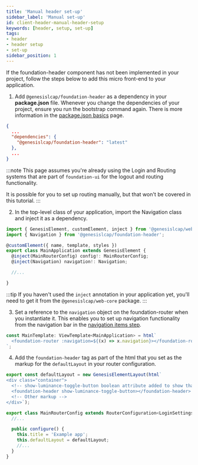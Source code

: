 ```yaml
---
title: 'Manual header set-up'
sidebar_label: 'Manual set-up'
id: client-header-manual-header-setup
keywords: [header, setup, set-up]
tags:
- header
- header setup
- set-up
sidebar_position: 1
---
```


If the foundation-header component has not been implemented in your project, follow the steps below to add this micro front-end to your application.

1. Add `@genesislcap/foundation-header` as a dependency in your **package.json** file. Whenever you change the dependencies of your project, ensure you run the bootstrap command again. There is more information in the [package.json basics](/build-deploy-operate/build/bdo-build-overview/#packagejson) page.

```json
{
  ...
  "dependencies": {
    "@genesislcap/foundation-header": "latest"
  },
  ...
}
```

:::note
This page assumes you're already using the Login and Routing systems that are part of `foundation-ui` for the logout and routing functionality.

It is possible for you to set up routing manually, but that won't be covered in this tutorial.
:::

2. In the top-level class of your application, import the Navigation class and inject it as a dependency.

```javascript {1,6}
import { GenesisElement, customElement, inject } from '@genesislcap/web-core';
import { Navigation } from '@genesislcap/foundation-header';

@customElement({ name, template, styles })
export class MainApplication extends GenesisElement {
  @inject(MainRouterConfig) config!: MainRouterConfig;
  @inject(Navigation) navigation!: Navigation;

  //...

}
```

:::tip
If you haven't used the `inject` annotation in your application yet, you'll need to get it from the `@genesislcap/web-core` package.
:::

3. Set a reference to the `navigation` object on the foundation-router when you instantiate it. This enables you to set up navigation functionality from the navigation bar in the [navigation items step](/develop/client-capabilities/header/client-header-customise/#navigation-items).

```javascript
const MainTemplate: ViewTemplate<MainApplication> = html`
  <foundation-router :navigation=${(x) => x.navigation}></foundation-router>
`;
```

4. Add the `foundation-header` tag as part of the html that you set as the markup for the `defaultLayout` in your router configuration.

```typescript {3}
export const defaultLayout = new GenesisElementLayout(html`
<div class="container">
  <!-- show-luminance-toggle-button boolean attribute added to show that button on the navigation bar -->
  <foundation-header show-luminance-toggle-button></foundation-header>
  <!-- Other markup -->
</div>`);

export class MainRouterConfig extends RouterConfiguration<LoginSettings> {
  //...

  public configure() {
    this.title = 'Example app';
    this.defaultLayout = defaultLayout;
    //...
  }
}
```